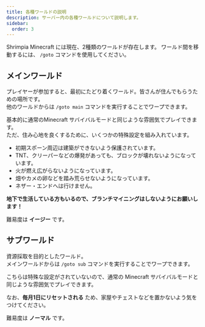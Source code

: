 ```yaml
---
title: 各種ワールドの説明
description: サーバー内の各種ワールドについて説明します。
sidebar:
  order: 3
---
```


Shrimpia Minecraft には現在、2種類のワールドが存在します。
ワールド間を移動するには、 `/goto` コマンドを使用してください。

## メインワールド
プレイヤーが参加すると、最初にたどり着くワールド。皆さんが住んでもらうための場所です。<br/>
他のワールドからは `/goto main` コマンドを実行することでワープできます。

基本的に通常のMinecraft サバイバルモードと同じような雰囲気でプレイできます。<br/>
ただ、住み心地を良くするために、いくつかの特殊設定を組み入れています。

- 初期スポーン周辺は建築ができないよう保護されています。
- TNT、クリーパーなどの爆発があっても、ブロックが壊れないようになっています。
- 火が燃え広がらないようになっています。
- 畑やカメの卵などを踏み荒らせないようになっています。
- ネザー・エンドへは行けません。

**地下で生活している方もいるので、ブランチマイニングはしないようにお願いします！**

難易度は **イージー** です。

## サブワールド
資源採取を目的としたワールド。<br/>
メインワールドからは `/goto sub` コマンドを実行することでワープできます。

こちらは特殊な設定がされていないので、通常の Minecraft サバイバルモードと同じような雰囲気でプレイできます。

なお、**毎月1日にリセットされる** ため、家屋やチェストなどを置かないよう気をつけてください。

難易度は **ノーマル** です。